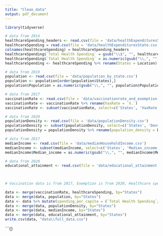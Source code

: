 ```yaml
---
title: "Clean_data"
output: pdf_document
---
```


```r
library(tidyverse)
```

```r
# data from 2014
healthcareSpending_headers <- read.csv(file = 'data/healthExpendituresState.csv', skip = 1, nrows = 1, as.is = TRUE)
healthcareSpending = read.csv(file = 'data/healthExpendituresState.csv', skip = 3, nrows = 51, as.is = TRUE)
colnames(healthcareSpending) = healthcareSpending_headers
healthcareSpending$`Total Health Spending` = gsub("\\$", "", healthcareSpending$`Total Health Spending`)
healthcareSpending$`Total Health Spending` = as.numeric(gsub("\\,", "", healthcareSpending$`Total Health Spending`))
healthcareSpending <- healthcareSpending %>% rename(States = Location)
```

```r
# data from 2019
population <- read.csv(file = 'data/population_by_state.csv')
population <- population[order(population$States),]
population$Population = as.numeric(gsub("\\,", "", population$Population))
```

```r
# data from 2017
vaccinationRate <- read.csv(file = 'data/vaccinationrate_and_exemption.csv')
vaccinationRate <- vaccinationRate %>% rename(VaxRate = `X.`)
vaccinationRate <- subset(vaccinationRate, select=c('States', 'VaxRate', 'Exemption'))
```

```r
# data from 2020
populationDensity <- read.csv(file = 'data/populationDensity.csv')
populationDensity <- subset(populationDensity, select=c('States', 'Density'))
populationDensity = populationDensity %>% rename(population_density = Density)
```

```r
# data from 2017
medianIncome <- read.csv(file = 'data/medianHouseholdIncome.csv')
medianIncome <- subset(medianIncome, select=c('States', 'Median_income'))
medianIncome$Median_income = as.numeric(gsub("\\,", "", medianIncome$Median_income))
```

```r
# data from 2020
educational_attainment <- read.csv(file = 'data/educational_attainment.csv')
  
  
```


```r
# Vaccination data is from 2017, Exemption is from 2020, Healthcare spending is from 2014

data <- merge(vaccinationRate, healthcareSpending, by="States")
data <- merge(data, population, by="States")
data <- data %>% mutate(spending_per_capita = (`Total Health Spending`/Population)*1000000)
data <- merge(data, populationDensity, by="States")
data <- merge(data, medianIncome, by="States")
data <- merge(data, educational_attainment, by="States")
write.csv(data, "data\\full_data.csv")
```

```{}




